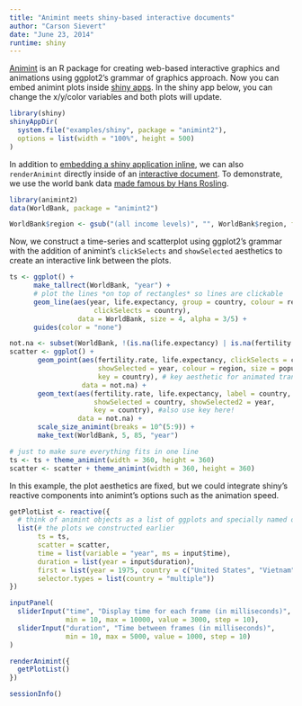 ```yaml
---
title: "Animint meets shiny-based interactive documents"
author: "Carson Sievert"
date: "June 23, 2014"
runtime: shiny
---
```


[Animint](https://github.com/tdhock/animint) is an R package for creating web-based interactive graphics and animations using ggplot2’s grammar of graphics approach. Now you can embed animint plots inside [shiny apps](http://shiny.rstudio.com/). In the shiny app below, you can change the x/y/color variables and both plots will update.

```r
library(shiny)
shinyAppDir(
  system.file("examples/shiny", package = "animint2"),
  options = list(width = "100%", height = 500)
)
```

In addition to [embedding a shiny application inline](http://rmarkdown.rstudio.com/authoring_embedded_shiny.html), we can also `renderAnimint` directly inside of an [interactive document](http://rmarkdown.rstudio.com/authoring_shiny.html). To demonstrate, we use the world bank data [made famous by Hans Rosling](http://www.youtube.com/watch?v=hVimVzgtD6w). 

```r
library(animint2)
data(WorldBank, package = "animint2")
```

```r
WorldBank$region <- gsub("(all income levels)", "", WorldBank$region, fixed = TRUE)
```

Now, we construct a time-series and scatterplot using ggplot2's grammar with the addition of animint's `clickSelects` and `showSelected` aesthetics to create an interactive link between the plots.

```r
ts <- ggplot() +
      make_tallrect(WorldBank, "year") +
      # plot the lines *on top of rectangles* so lines are clickable
      geom_line(aes(year, life.expectancy, group = country, colour = region,
                     clickSelects = country),
                 data = WorldBank, size = 4, alpha = 3/5) +
      guides(color = "none")

not.na <- subset(WorldBank, !(is.na(life.expectancy) | is.na(fertility.rate)))
scatter <- ggplot() +
       geom_point(aes(fertility.rate, life.expectancy, clickSelects = country,
                      showSelected = year, colour = region, size = population,
                      key = country), # key aesthetic for animated transitions!
                  data = not.na) +
       geom_text(aes(fertility.rate, life.expectancy, label = country,
                     showSelected = country, showSelected2 = year,
                     key = country), #also use key here!
                 data = not.na) +
       scale_size_animint(breaks = 10^(5:9)) +
       make_text(WorldBank, 5, 85, "year")
```

```r
# just to make sure everything fits in one line
ts <- ts + theme_animint(width = 360, height = 360)
scatter <- scatter + theme_animint(width = 360, height = 360)
```

In this example, the plot aesthetics are fixed, but we could integrate shiny's reactive components into animint's options such as the animation speed. 

```r
getPlotList <- reactive({
  # think of animint objects as a list of ggplots and specially named options
  list(# the plots we constructed earlier
       ts = ts,
       scatter = scatter,
       time = list(variable = "year", ms = input$time),
       duration = list(year = input$duration),
       first = list(year = 1975, country = c("United States", "Vietnam")),
       selector.types = list(country = "multiple"))
})

inputPanel(
  sliderInput("time", "Display time for each frame (in milliseconds)", 
              min = 10, max = 10000, value = 3000, step = 10),
  sliderInput("duration", "Time between frames (in milliseconds)", 
              min = 10, max = 5000, value = 1000, step = 10)
)

renderAnimint({
  getPlotList()
})
```



```r
sessionInfo()
```

